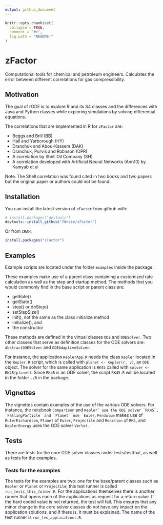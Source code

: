 ```yaml
---
output: github_document
---
```


<!-- README.md is generated from README.Rmd. Please edit that file -->

```r
knitr::opts_chunk$set(
  collapse = TRUE,
  comment = "#>",
  fig.path = "README-"
)
```

# zFactor
Computational tools for chemical and petroleum engineers. Calculates the error between different correlations for gas compressibility.

## Motivation

The goal of rODE is to explore R and its S4 classes and the differences with Java and Python classes while exploring simulations by solving differential equations.


The correlations that are implemented in R for `zFactor` are:

* Beggs and Brill (BB)
* Hall and Yarborough (HY)
* Dranchuk and Abou-Kassem (DAK)
* Dranchuk, Purvis and Robnson (DPR)
* A correlation by Shell Oil Company (SH)
* A correlation developed with Artificial Neural Networks (Ann10) by Kamyab et al

Note. The Shell correlation was found cited in two books and two papers but the original paper or authors could not be found.


## Installation

You can install the latest version of `zFactor` from github with:

```r
# install.packages("devtools")
devtools::install_github("f0nzie/zFactor")
```


Or from `CRAN`:

```r
install.packages("zFactor")
```


## Examples
Example scripts are located under the folder `examples` inside the package.

These examples make use of a parent class containing a customized rate calculation as well as the step and startup method. The methods that you would commonly find in the base script or parent class are:

* getRate()
* getState()
* step() or doStep()
* setStepSize()
* init(), not the same as the class initialize method
* initialize(), and
* the constructor

These methods are defined in the virtual classes `ODE` and `ODESolver`. Two other classes that serve as definition classes for the ODE solvers are: `AbstractODESolver` and `ODEAdaptiveSolver`.

For instance, the application `KeplerApp.R` needs the class `Kepler` located in the `Kepler.R` script, which is called with `planet <- Kepler(r, v)`, an `ODE` object. The solver for the same application is `RK45` called with `solver <- RK45(planet)`. Since `RK45` is an ODE solver, the script `RK45.R` will be located in the folder `./R` in the package.


## Vignettes
The vignettes contain examples of the use of the various ODE solvers.
For instance, the notebook `Comparison` and ``Kepler` use the ODE solver `RK45`, `FallingParticle` and `Planet` use `Euler``, `Pendulum` makes use of `EulerRichardson`, `Planet` of `Euler`, `Projectile` and `Reaction` of `RK4`, and `KeplerEnergy` uses the ODE solver `Verlet`.

## Tests
There are tests for the core ODE solver classes under tests/testthat, as well as tests for the examples.

### Tests for the examples
The tests for the examples are two: one for the base/parent classes such as `Kepler` or `Planet` or `Projectile`; this test runner is called `run_tests_this_folder.R`. For the applications themselves there is another runner that opens each of the applications as request for a return value. If the hard coded value is not returned, the test will fail. This ensures that any minor change in the core solver classes do not have any impact on the application solutions, and if there is, it must be explained. The name of the test runner is `run_tes_applications.R`.



